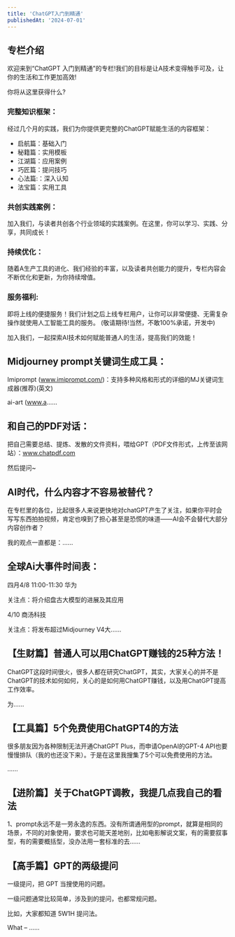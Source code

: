 ```yaml
---
title: 'ChatGPT入门到精通'
publishedAt: '2024-07-01'
---
```


## 专栏介绍

欢迎来到“ChatGPT 入门到精通”的专栏!我们的目标是让A技术变得触手可及，让你的生活和工作更加高效!

你将从这里获得什么?

### 完整知识框架：

经过几个月的实践，我们为你提供更完整的ChatGPT赋能生活的内容框架：

* 启航篇：基础入门
* 秘籍篇：实用模板
* 江湖篇：应用案例
* 巧匠篇：提问技巧
* 心法篇:：深入认知
* 法宝篇：实用工具

### 共创实践案例：

加入我们，与读者共创各个行业领域的实践案例。在这里，你可以学习、实践、分享，共同成长！

### 持续优化：

随着A生产工具的进化、我们经验的丰富，以及读者共创能力的提升，专栏内容会不断优化和更新，为你持续增值。

### 服务福利:

即将上线的便捷服务！我们计划之后上线专栏用户，让你可以非常便捷、无需复杂操作就使用人工智能工具的服务。 (敬请期待!当然，不敢100%承诺，开发中)

加入我们，一起探索AI技术如何赋能普通人的生活，提高我们的效能！

## Midjourney prompt关键词生成工具：
Imiprompt (www.imiprompt.com/)：支持多种风格和形式的详细的MJ关键词生成器(推荐)(英文) 

ai-art (www.a......

## 和自己的PDF对话：
把自己需要总结、提炼、发散的文件资料，喂给GPT（PDF文件形式，上传至该网站）：www.chatpdf.com 

然后提问~

## AI时代，什么内容才不容易被替代？
在专栏里的各位，比起很多人来说更快地对chatGPT产生了关注，如果你平时会写写东西拍拍视频，肯定也嗅到了担心甚至是恐慌的味道——AI会不会替代大部分内容创作者？

我的观点一直都是：......

## 全球Ai大事件时间表：
四月4/8 11:00-11:30 华为 

关注点：将介绍盘古大模型的进展及其应用 

4/10 商汤科技 

关注点：将发布超过Midjourney V4大......

## 【生财篇】普通人可以用ChatGPT赚钱的25种方法！
ChatGPT这段时间很火，很多人都在研究ChatGPT，其实，大家关心的并不是ChatGPT的技术如何如何，关心的是如何用ChatGPT赚钱，以及用ChatGPT提高工作效率。

为......

## 【工具篇】5个免费使用ChatGPT4的方法
很多朋友因为各种限制无法开通ChatGPT Plus，而申请OpenAI的GPT-4 API也要慢慢排队（我的也还没下来）。于是在这里我搜集了5个可以免费使用的方法。

......

## 【进阶篇】关于ChatGPT调教，我提几点我自己的看法
1、prompt永远不是一劳永逸的东西。没有所谓通用型的prompt，就算是相同的场景，不同的对象使用，要求也可能天差地别，比如电影解说文案，有的需要叙事型，有的需要概括型，没办法用一套标准的去......

## 【高手篇】GPT的两级提问
一级提问，把 GPT 当搜使用的问题。

一级问题通常比较简单，涉及到的提问，也都常规问题。

比如，大家都知道 5W1H 提问法。

What – ......

